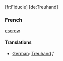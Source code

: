 [fr:Fiducie]
[de:Treuhand]

===French===
[[escrow]]
====Translations====
*[[German]]: [[Treuhand]] ''f''